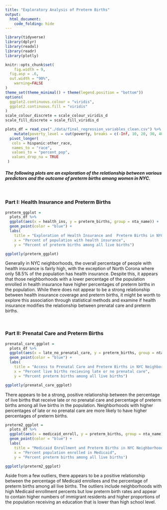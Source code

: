 ```yaml
---
title: "Exploratory Analysis of Preterm Births"
output: 
  html_document:
    code_folding: hide
---
```


```r
library(tidyverse)
library(dplyr)
library(readxl)
library(readr)
library(plotly)

knitr::opts_chunk$set(
	fig.width = 9, 
  fig.asp = .6,
  out.width = "90%", 
	warning=FALSE
)
theme_set(theme_minimal() + theme(legend.position = "bottom"))
options(
  ggplot2.continuous.colour = "viridis",
  ggplot2.continuous.fill = "viridis"
)
scale_colour_discrete = scale_colour_viridis_d
scale_fill_discrete = scale_fill_viridis_d
```

  
```r
plots_df = read_csv("./data/final_regression_variables_clean.csv") %>%
    mutate(poverty_level = cut(poverty, breaks = c(-Inf, 10, 20, 30, 40, Inf), labels = c("poverty_10","poverty_20", "poverty_30", "poverty_40", "poverty_40+"))) %>% 
  pivot_longer(
   cols = hispanic:other_race,
   names_to = "race",
   values_to = "percent_pop",
   values_drop_na = TRUE
 ) 
```

#### *The following plots are an exploration of the relationship between various predictors and the outcome of preterm births among women in NYC.*

<br>

### Part I: Health Insurance and Preterm Births

```r
preterm_ggplot = 
  plots_df %>% 
  ggplot(aes(x = health_ins, y = preterm_births, group = nta_name)) +
  geom_point(color = "blue") + 
  labs(
    title = "Exploration of Health Insurance and  Preterm Births in NYC Neighborhoods",
    x = "Percent of population with health insurance",
    y = "Percent of preterm births among all live births")

ggplotly(preterm_ggplot)
```

Generally in NYC neighborhoods, the overall percentage of people with health insurance is fairly high, with the exception of North Corona where only 58.5% of the population has health insurance. Despite this, it appears that those neighborhoods with a lower percentage of the population enrolled in health insurance have higher percentages of preterm births in the population. While there does not appear to be a strong relationship between health insurance coverage and preterm births, it might be worth to explore this association through statistical methods and examine if health insurance modifies the relationship between prenatal care and preterm births.  

<br>

### Part II: Prenatal Care and Preterm Births 

```r
prenatal_care_ggplot = 
  plots_df %>% 
  ggplot(aes(x = late_no_prenatal_care, y = preterm_births, group = nta_name)) + 
  geom_point(color = "blue") + 
  labs(
    title = "Access to Prenatal Care and Preterm Births in NYC Neighborhoods",
    x = "Percent live births recieving late or no prenatal care",
    y = "Percent preterm births among all live births")

ggplotly(prenatal_care_ggplot)
```

There appears to be a strong, positive relationship between the percentage of live births that receive late or no prenatal care and percentage of preterm births among all live births in the population. Neighborhoods with higher percentages of late or no prenatal care are more likely to have higher percentages of preterm births. 


```r
preterm2_ggplot = 
  plots_df %>% 
  ggplot(aes(x = medicaid_enroll, y = preterm_births, group = nta_name)) + 
  geom_point(color = "blue") + 
  labs(
    title = "Medicaid Enrollment and Preterm Births in NYC Neighborhoods",
    x = "Percent population enrolled in Medicaid",
    y = "Percent preterm births among all live births")

ggplotly(preterm2_ggplot)
```

Aside from a few outliers, there appears to be a positive relationship between the percentage of Medicaid enrollees and the percentage of preterm births among all live births. The outliers include neighborhoods with high Medicaid enrollment percents but low preterm birth rates and appear to contain higher numbers of immigrant residents and higher proportions of the population receiving an education that is lower than high school level. 
